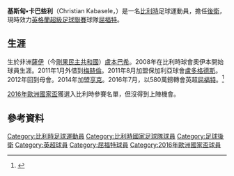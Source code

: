 {{noteta
|G1=football
|G2=uefa
|G3=英超
|1=zh-hans:克里斯蒂安·卡巴塞勒;zh-hk:基斯甸·卡巴些利;zh-tw:克里斯蒂安·卡巴塞勒;zh-mo:基斯甸·卡巴錫利;
|2= zh-cn:扎伊尔; zh-tw:薩伊; zh-hk:扎伊爾;
|3=zh-hans:卢多戈雷茨足球俱乐部;zh-hk:盧多格德斯;zh-tw:盧多戈雷茨;
}}
{{Infobox football biography
| name           = 基斯甸·卡巴些利<br />Christian Kabasele
| image          = Kristian kabasele.jpg
| image_size     = 200
| caption        = 
| fullname       = Christian Kabasele<ref>{{cite web |title=Squads for 2016/17 Premier League confirmed |url=https://www.premierleague.com/news/84136 |publisher=Premier League |date=1 September 2016 |accessdate=11 September 2016 |archive-date=2017-07-28 |archive-url=https://web.archive.org/web/20170728174340/https://www.premierleague.com/news/84136 |dead-url=no }}</ref>
| birth_date     = {{birth date and age|1991|02|24|df=y}}
| birth_place    =  [[扎伊爾|扎伊爾]][[盧本巴希|盧本巴希]]
| height         = {{height|m=1.86}}
| position       = [[後衛_(足球)|後衛]]
| currentclub    = [[屈福特足球會|屈福特]]
| clubnumber     = 27
| years1         = 2008–2011 | clubs1 = 奧伊本                                  | caps1 = 9  | goals1 = 0
| years2         = 2011       | clubs2 = → [[皇家梅赫倫足球會|梅赫倫]] (外借)   | caps2 = 4  | goals2 = 1
| years3         = 2011–2012 | clubs3 = [[拉茲格勒盧多戈雷茨足球俱樂部|盧多格德斯]] | caps3 = 11 | goals3 = 3
| years4         = 2012–2014 | clubs4 = 奧伊本                                  | caps4 = 41 | goals4 = 6
| years5         = 2014–2016 | clubs5 = [[皇家亨克體育會|亨克]]                 | caps5 = 76 | goals5 = 6
| years6         = 2016–     | clubs6 = [[屈福特足球會|屈福特]]                  | caps6 = 114 | goals6 = 5
| nationalyears1 = 2009
| nationalteam1  = 比利時U18
| nationalcaps1  = 1
| nationalgoals1 = 0
| nationalyears2 = 2009–2010
| nationalteam2  = 比利時U19
| nationalcaps2  = 10
| nationalgoals2 = 5
| nationalyears3 = 2010
| nationalteam3  = [[比利時U20|比利時U20]]
| nationalcaps3  = 1
| nationalgoals3 = 0
| nationalyears4 = 2011
| nationalteam4  = [[比利時21歲以下國家足球隊|比利時U21]]
| nationalcaps4  = 1
| nationalgoals4 = 0
| nationalyears5 = 2016–
| nationalteam5  = [[比利時國家足球隊|比利時]]
| nationalcaps5  = 2
| nationalgoals5 = 0
| club-update = 2021年8月21日
| nationalteam-update = 2018年11月14日
}}
'''基斯甸•卡巴些利'''（Christian Kabasele，{{bd|1991年|2月24日|}}）是一名[[比利時|比利時]]足球運動員，擔任[[後衛|後衛]]，現時效力[[英格蘭超級足球聯賽|英格蘭超級足球聯賽]]球隊[[屈福特足球會|屈福特]]。

==生涯==
生於非洲[[薩伊|薩伊]]（今[[剛果民主共和國|剛果民主共和國]]）[[盧本巴希|盧本巴希]]。2008年在比利時球會奧伊本開始球員生涯。2011年1月外借到[[皇家梅赫倫足球會|梅赫倫]]。2011年8月加盟保加利亞球會[[拉茲格勒盧多戈雷茨足球俱樂部|盧多格德斯]]。2012年回到母會。2014年加盟[[皇家亨克體育會|亨克]]。2016年7月，以580萬鎊轉會英超[[屈福特足球會|屈福特]]。<ref>{{cite web|url=http://www.dailymail.co.uk/sport/football/article-3669708/Watford-complete-transfer-Christian-Kabasele-five-year-deal-make-Hornets-second-summer-signing.html|title=Watford complete £5.8m transfer of Christian Kabasele - Daily Mail Online|date=1 July 2016|work=Mail Online|accessdate=2016-11-07|archive-date=2016-11-07|archive-url=https://web.archive.org/web/20161107162103/http://www.dailymail.co.uk/sport/football/article-3669708/Watford-complete-transfer-Christian-Kabasele-five-year-deal-make-Hornets-second-summer-signing.html|dead-url=no}}</ref>

[[2016年歐洲國家盃|2016年歐洲國家盃]]獲選入比利時參賽名單，但沒得到上陣機會。

==參考資料==
{{Reflist}}

{{屈福特球員名單}}
{{2016年歐洲國家盃比利時參賽名單}}

{{DEFAULTSORT:Kabasele, Christian}}
[[Category:比利時足球運動員|Category:比利時足球運動員]]
[[Category:比利時國家足球隊球員|Category:比利時國家足球隊球員]]
[[Category:足球後衛|Category:足球後衛]]
[[Category:英超球員|Category:英超球員]]
[[Category:屈福特球員|Category:屈福特球員]]
[[Category:2016年歐洲國家盃球員|Category:2016年歐洲國家盃球員]]